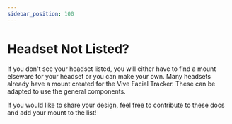 ```yaml
---
sidebar_position: 100
---
```


# Headset Not Listed?

If you don't see your headset listed, you will either have to find a mount elseware for your headset or you can make your own. Many headsets already have a mount created for the Vive Facial Tracker. These can be adapted to use the general components. 

If you would like to share your design, feel free to contribute to these docs and add your mount to the list!
